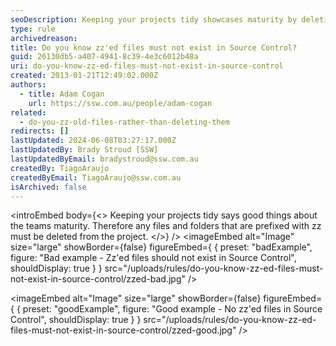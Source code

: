 ```yaml
---
seoDescription: Keeping your projects tidy showcases maturity by deleting files and folders prefixed with "zz".
type: rule
archivedreason:
title: Do you know zz'ed files must not exist in Source Control?
guid: 26130db5-a407-4941-8c39-4e3c6012b48a
uri: do-you-know-zz-ed-files-must-not-exist-in-source-control
created: 2013-01-21T12:49:02.000Z
authors:
  - title: Adam Cogan
    url: https://ssw.com.au/people/adam-cogan
related:
  - do-you-zz-old-files-rather-than-deleting-them
redirects: []
lastUpdated: 2024-06-08T03:27:17.000Z
lastUpdatedBy: Brady Stroud [SSW]
lastUpdatedByEmail: bradystroud@ssw.com.au
createdBy: TiagoAraujo
createdByEmail: TiagoAraujo@ssw.com.au
isArchived: false
---
```


<introEmbed
  body={<>
Keeping your projects tidy says good things about the teams maturity. Therefore any files and folders that are prefixed with zz must be deleted from the project.
  </>}
/>
<imageEmbed
  alt="Image"
  size="large"
  showBorder={false}
  figureEmbed={ {
    preset: "badExample",
    figure: "Bad example - Zz'ed files should not exist in Source Control",
    shouldDisplay: true
  } }
  src="/uploads/rules/do-you-know-zz-ed-files-must-not-exist-in-source-control/zzed-bad.jpg"
/>

<imageEmbed
  alt="Image"
  size="large"
  showBorder={false}
  figureEmbed={ {
    preset: "goodExample",
    figure: "Good example - No zz'ed files in Source Control",
    shouldDisplay: true
  } }
  src="/uploads/rules/do-you-know-zz-ed-files-must-not-exist-in-source-control/zzed-good.jpg"
/>
